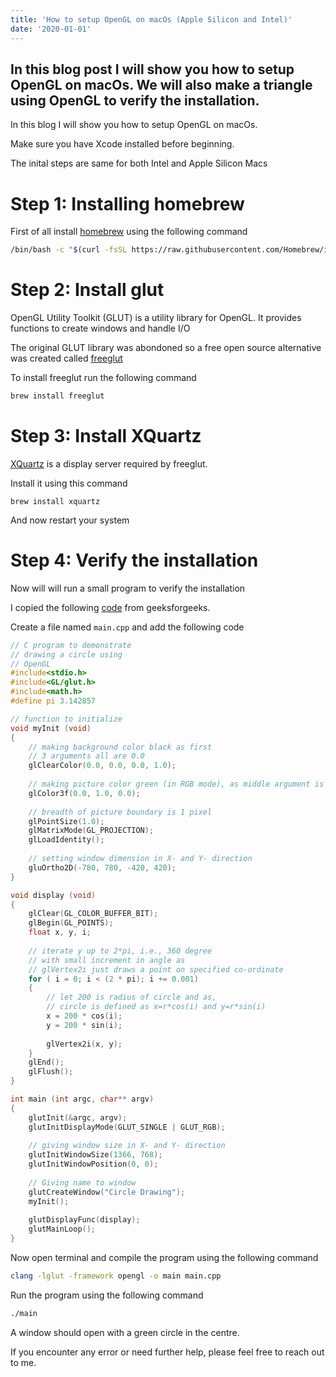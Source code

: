 ```yaml
---
title: 'How to setup OpenGL on macOs (Apple Silicon and Intel)'
date: '2020-01-01'
---
```

In this blog post I will show you how to setup OpenGL on macOs.
We will also make a triangle using OpenGL to verify the installation.
---

In this blog I will show you how to setup OpenGL on macOs.

Make sure you have Xcode installed before beginning.

The inital steps are same for both Intel and Apple Silicon Macs

# Step 1: Installing homebrew

First of all install [homebrew](https://brew.sh) using the following command
```bash
/bin/bash -c "$(curl -fsSL https://raw.githubusercontent.com/Homebrew/install/HEAD/install.sh)"
```

# Step 2: Install glut

OpenGL Utility Toolkit (GLUT) is a utility library for OpenGL.
It provides functions to create windows and handle I/O

The original GLUT library was abondoned so a free open source alternative was created called [freeglut](https://freeglut.sourceforge.net)

To install freeglut run the following command 

```bash
brew install freeglut
```

# Step 3: Install XQuartz

[XQuartz](http://www.xquartz.org) is a display server required by freeglut.

Install it using this command

```
brew install xquartz
```

And now restart your system

# Step 4: Verify the installation

Now will will run a small program to verify the installation

I copied the following [code](https://www.geeksforgeeks.org/getting-started-with-opengl/) from geeksforgeeks.

Create a file named `main.cpp` and add the following code

```c
// C program to demonstrate
// drawing a circle using
// OpenGL
#include<stdio.h>
#include<GL/glut.h>
#include<math.h>
#define pi 3.142857

// function to initialize
void myInit (void)
{
	// making background color black as first
	// 3 arguments all are 0.0
	glClearColor(0.0, 0.0, 0.0, 1.0);
	
	// making picture color green (in RGB mode), as middle argument is 1.0
	glColor3f(0.0, 1.0, 0.0);
	
	// breadth of picture boundary is 1 pixel
	glPointSize(1.0);
	glMatrixMode(GL_PROJECTION);
	glLoadIdentity();
	
	// setting window dimension in X- and Y- direction
	gluOrtho2D(-780, 780, -420, 420);
}

void display (void)
{
	glClear(GL_COLOR_BUFFER_BIT);
	glBegin(GL_POINTS);
	float x, y, i;
	
	// iterate y up to 2*pi, i.e., 360 degree
	// with small increment in angle as
	// glVertex2i just draws a point on specified co-ordinate
	for ( i = 0; i < (2 * pi); i += 0.001)
	{
		// let 200 is radius of circle and as,
		// circle is defined as x=r*cos(i) and y=r*sin(i)
		x = 200 * cos(i);
		y = 200 * sin(i);
		
		glVertex2i(x, y);
	}
	glEnd();
	glFlush();
}

int main (int argc, char** argv)
{
	glutInit(&argc, argv);
	glutInitDisplayMode(GLUT_SINGLE | GLUT_RGB);
	
	// giving window size in X- and Y- direction
	glutInitWindowSize(1366, 768);
	glutInitWindowPosition(0, 0);
	
	// Giving name to window
	glutCreateWindow("Circle Drawing");
	myInit();
	
	glutDisplayFunc(display);
	glutMainLoop();
}

```

Now open terminal and compile the program using the following command

```bash
clang -lglut -framework opengl -o main main.cpp 
```

Run the program using the following command

```bash
./main
```

A window should open with a green circle in the centre.

If you encounter any error or need further help, please feel free to reach out to me.